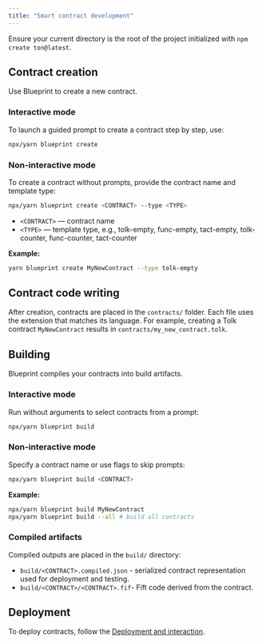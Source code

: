 ```yaml
---
title: "Smart contract development"
---
```


Ensure your current directory is the root of the project initialized with `npm create ton@latest`.

## Contract creation
Use Blueprint to create a new contract.

### Interactive mode

To launch a guided prompt to create a contract step by step, use:

```bash
npx/yarn blueprint create
```

### Non-interactive mode

To create a contract without prompts, provide the contract name and template type:

```bash
npx/yarn blueprint create <CONTRACT> --type <TYPE>
```
- `<CONTRACT>` — contract name
- `<TYPE>` — template type, e.g., tolk-empty, func-empty, tact-empty, tolk-counter, func-counter, tact-counter

**Example:**
```bash
yarn blueprint create MyNewContract --type tolk-empty
```

## Contract code writing

After creation, contracts are placed in the `contracts/` folder.
Each file uses the extension that matches its language.
For example, creating a Tolk contract `MyNewContract` results in `contracts/my_new_contract.tolk`.


## Building

Blueprint compiles your contracts into build artifacts.

### Interactive mode

Run without arguments to select contracts from a prompt:

```bash
npx/yarn blueprint build
```

### Non-interactive mode

Specify a contract name or use flags to skip prompts:

```bash
npx/yarn blueprint build <CONTRACT>
```

**Example:**
```bash
npx/yarn blueprint build MyNewContract
npx/yarn blueprint build --all # build all contracts
```

### Compiled artifacts

Compiled outputs are placed in the `build/` directory:

- `build/<CONTRACT>.compiled.json` - serialized contract representation used for deployment and testing.
- `build/<CONTRACT>/<CONTRACT>.fif`- Fift code derived from the contract.

## Deployment

To deploy contracts, follow the [Deployment and interaction](/ecosystem/blueprint/deploy).

